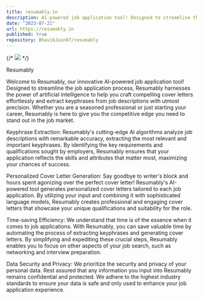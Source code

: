```yaml
---
title: resumably.in
description: AI-powered job application tool! Designed to streamline the job application process, Resumably harnesses the power of artificial intelligence to help you craft compelling cover letters effortlessly and extract keyphrases from job descriptions with utmost precision.
date: "2023-07-21"
url: https://resumably.in
published: true
repository: BhavikJain07/resumably
---
```


{/* [![](https://unkey.dev/images/landing/app.png)](https://planetfall.io) */}

Resumably

Welcome to Resumably, our innovative AI-powered job application tool! Designed to streamline the job application process, Resumably harnesses the power of artificial intelligence to help you craft compelling cover letters effortlessly and extract keyphrases from job descriptions with utmost precision. Whether you are a seasoned professional or just starting your career, Resumably is here to give you the competitive edge you need to stand out in the job market.

Keyphrase Extraction: Resumably's cutting-edge AI algorithms analyze job descriptions with remarkable accuracy, extracting the most relevant and important keyphrases. By identifying the key requirements and qualifications sought by employers, Resumably ensures that your application reflects the skills and attributes that matter most, maximizing your chances of success.

Personalized Cover Letter Generation: Say goodbye to writer's block and hours spent agonizing over the perfect cover letter! Resumably's AI-powered tool generates personalized cover letters tailored to each job application. By utilizing your input and combining it with sophisticated language models, Resumably creates professional and engaging cover letters that showcase your unique qualifications and suitability for the role.

Time-saving Efficiency: We understand that time is of the essence when it comes to job applications. With Resumably, you can save valuable time by automating the process of extracting keyphrases and generating cover letters. By simplifying and expediting these crucial steps, Resumably enables you to focus on other aspects of your job search, such as networking and interview preparation.

Data Security and Privacy: We prioritize the security and privacy of your personal data. Rest assured that any information you input into Resumably remains confidential and protected. We adhere to the highest industry standards to ensure your data is safe and only used to enhance your job application experience.
